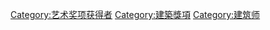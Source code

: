 
[[Category:艺术奖项获得者|Category:艺术奖项获得者]]
[[Category:建築獎項|Category:建築獎項]]
[[Category:建筑师|Category:建筑师]]